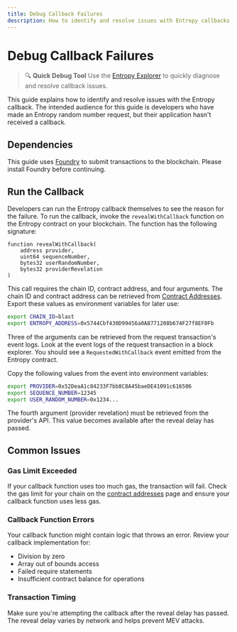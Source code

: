 ```yaml
---
title: Debug Callback Failures
description: How to identify and resolve issues with Entropy callbacks
---
```


# Debug Callback Failures

> 🔍 **Quick Debug Tool**
> Use the [Entropy Explorer](https://entropy-debugger.pyth.network/) to quickly diagnose and resolve callback issues.

This guide explains how to identify and resolve issues with the Entropy callback.
The intended audience for this guide is developers who have made an Entropy random number request, but their application hasn't received a callback.

## Dependencies

This guide uses [Foundry](https://book.getfoundry.sh/getting-started/installation) to submit transactions to the blockchain.
Please install Foundry before continuing.

## Run the Callback

Developers can run the Entropy callback themselves to see the reason for the failure.
To run the callback, invoke the `revealWithCallback` function on the Entropy contract on your blockchain.
The function has the following signature:

```solidity
function revealWithCallback(
    address provider,
    uint64 sequenceNumber,
    bytes32 userRandomNumber,
    bytes32 providerRevelation
)
```

This call requires the chain ID, contract address, and four arguments.
The chain ID and contract address can be retrieved from [Contract Addresses](contract-addresses).
Export these values as environment variables for later use:

```bash
export CHAIN_ID=blast
export ENTROPY_ADDRESS=0x5744Cbf430D99456a0A8771208b674F27f8EF0Fb
```

Three of the arguments can be retrieved from the request transaction's event logs.
Look at the event logs of the request transaction in a block explorer.
You should see a `RequestedWithCallback` event emitted from the Entropy contract.

Copy the following values from the event into environment variables:

```bash
export PROVIDER=0x52DeaA1c84233F7bb8C8A45baeDE41091c616506
export SEQUENCE_NUMBER=12345
export USER_RANDOM_NUMBER=0x1234...
```

The fourth argument (provider revelation) must be retrieved from the provider's API.
This value becomes available after the reveal delay has passed.

## Common Issues

### Gas Limit Exceeded

If your callback function uses too much gas, the transaction will fail. Check the gas limit for your chain on the [contract addresses](contract-addresses) page and ensure your callback function uses less gas.

### Callback Function Errors

Your callback function might contain logic that throws an error. Review your callback implementation for:

- Division by zero
- Array out of bounds access
- Failed require statements
- Insufficient contract balance for operations

### Transaction Timing

Make sure you're attempting the callback after the reveal delay has passed. The reveal delay varies by network and helps prevent MEV attacks.
